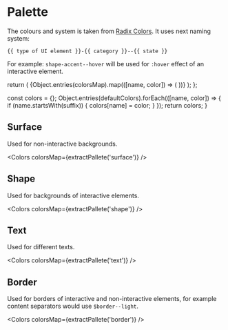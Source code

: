 
<Meta title="Pallete" />

# Palette

The colours and system is taken from [Radix Colors](https://www.radix-ui.com/docs/colors).
It uses next naming system:

```
{{ type of UI element }}-{{ category }}--{{ state }}
```

For example: `shape-accent--hover` will be used for `:hover` effect of an interactive element.

  return (
    <Row wrap="wrap" gap="8">
      {Object.entries(colorsMap).map(([name, color]) => (
        <ColorBlock key={name} name={name} color={color} />
      ))}
    </Row>
  );
};

  const colors = {};
  Object.entries(defaultColors).forEach(([name, color]) => {
    if (name.startsWith(suffix)) {
      colors[name] = color;
    }
  });
  return colors;
}

## Surface

Used for non-interactive backgrounds.

<Colors colorsMap={extractPallete('surface')} />

## Shape

Used for backgrounds of interactive elements.

<Colors colorsMap={extractPallete('shape')} />

## Text

Used for different texts.

<Colors colorsMap={extractPallete('text')} />

## Border

Used for borders of interactive and non-interactive elements, for example content separators would use `$border--light`.

<Colors colorsMap={extractPallete('border')} />
